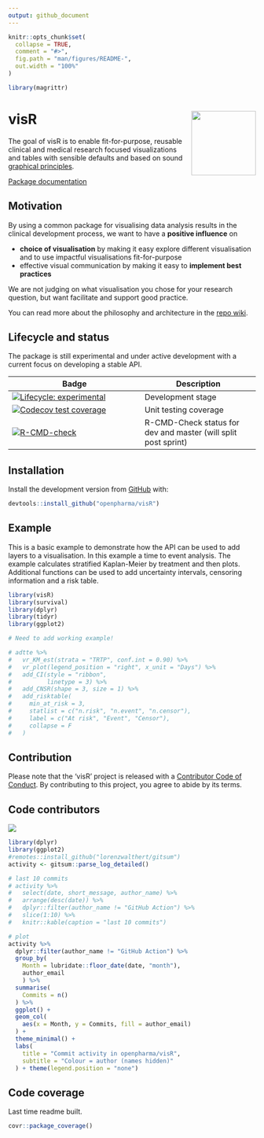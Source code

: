 ```yaml
---
output: github_document
---
```


<!-- README.md is generated from README.Rmd. Please edit that file -->

```r
knitr::opts_chunk$set(
  collapse = TRUE,
  comment = "#>",
  fig.path = "man/figures/README-",
  out.width = "100%"
)

library(magrittr)
```

# visR <img src='man/figures/logo.png' align="right" height="131.5" />

The goal of visR is to enable fit-for-purpose, reusable clinical and medical research focused visualizations and tables with sensible defaults and based on sound [graphical principles](https://graphicsprinciples.github.io/).

[Package documentation](https://openpharma.github.io/visR/)

## Motivation

By using a common package for visualising data analysis results in the clinical development process, we want to have a **positive influence** on 

* **choice of visualisation** by making it easy explore different visualisation and to use impactful visualisations fit-for-purpose
* effective visual communication by making it easy to **implement best practices** 

We are not judging on what visualisation you chose for your research question, but want facilitate and support good practice.

You can read more about the philosophy and architecture in the [repo wiki](https://github.com/openpharma/visR/wiki).

## Lifecycle and status

The package is still experimental and under active development with a current focus on developing a stable API. 

<!-- badges: start -->

| Badge | Description
|----------------------|-------------------|
| [![Lifecycle: experimental](https://img.shields.io/badge/lifecycle-experimental-orange.svg)](https://www.tidyverse.org/lifecycle/#experimental)     | Development stage |
| [![Codecov test coverage](https://codecov.io/gh/openpharma/visR/branch/master/graph/badge.svg)](https://codecov.io/gh/openpharma/visR?branch=master) | Unit testing coverage |
| [![R-CMD-check](https://github.com/openpharma/visR/workflows/check-standard/badge.svg)](https://github.com/openpharma/visR/actions) | R-CMD-Check status for dev and master (will split post sprint) |
<!-- badges: end -->


## Installation

Install the development version from [GitHub](https://github.com/) with:

``` r
devtools::install_github("openpharma/visR")
```

## Example

This is a basic example to demonstrate how the API can be used to add layers to a visualisation. In this example a time to event analysis. The example calculates stratified Kaplan-Meier by treatment and then plots. Additional functions can be used to add uncertainty intervals, censoring information and a risk table. 

```r
library(visR)
library(survival)
library(dplyr)
library(tidyr) 
library(ggplot2)

# Need to add working example!

# adtte %>%
#   vr_KM_est(strata = "TRTP", conf.int = 0.90) %>%
#   vr_plot(legend_position = "right", x_unit = "Days") %>%
#   add_CI(style = "ribbon",
#          linetype = 3) %>%
#   add_CNSR(shape = 3, size = 1) %>%
#   add_risktable(
#     min_at_risk = 3,
#     statlist = c("n.risk", "n.event", "n.censor"),
#     label = c("At risk", "Event", "Censor"),
#     collapse = F
#   )
```


## Contribution 

Please note that the 'visR' project is released with a [Contributor Code of Conduct](CODE_OF_CONDUCT.md). By contributing to this project, you agree to abide by its terms.

## Code contributors

<a href="https://github.com/openpharma/visR/graphs/contributors">
  <img src="https://contributors-img.web.app/image?repo=openpharma/visR" />
</a>

```r
library(dplyr)
library(ggplot2)
#remotes::install_github("lorenzwalthert/gitsum")
activity <- gitsum::parse_log_detailed()

# last 10 commits
# activity %>%
#   select(date, short_message, author_name) %>%
#   arrange(desc(date)) %>%
#   dplyr::filter(author_name != "GitHub Action") %>%
#   slice(1:10) %>%
#   knitr::kable(caption = "last 10 commits")

# plot
activity %>%
  dplyr::filter(author_name != "GitHub Action") %>%
  group_by(
    Month = lubridate::floor_date(date, "month"),
    author_email
    ) %>%
  summarise(
    Commits = n()
  ) %>%
  ggplot() +
  geom_col(
    aes(x = Month, y = Commits, fill = author_email)
  ) +
  theme_minimal() +
  labs(
    title = "Commit activity in openpharma/visR",
    subtitle = "Colour = author (names hidden)"
  ) + theme(legend.position = "none")
```

## Code coverage 

Last time readme built.

```r
covr::package_coverage()
```
